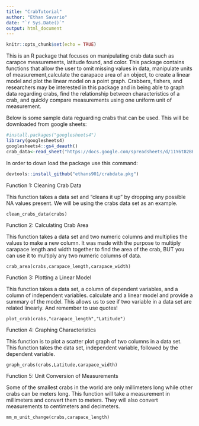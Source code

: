 ```yaml
---
title: "CrabTutorial"
author: "Ethan Savario"
date: "`r Sys.Date()`"
output: html_document
---
```


```r
knitr::opts_chunk$set(echo = TRUE)
```

This is an R package that focuses on manipulating crab data such as carapce measurements, latitude found, and color. This package contains functions that allow the user to omit missing values in data, manipulate units of measurement,calculate the carapace area of an object, to create a linear model and plot the linear model on a point graph. Crabbers, fishers, and researchers may be interested in this package and in being able to graph data regarding crabs, find the relationship between characteristics of a crab, and quickly compare measurements using one uniform unit of measurement.

Below is some sample data reguarding crabs that can be used. This will be downloaded from google sheets:

```r
#install.packages("googlesheets4")
library(googlesheets4)
googlesheets4::gs4_deauth()
crab_data<-read_sheet("https://docs.google.com/spreadsheets/d/11Y6t82BBL3vbL5yCoX7OsbPcvVO4UWc6VrOQDqKOnBI/edit?usp=sharing")
```

In order to down load the package use this command:

```r
devtools::install_github("ethans901/crabdata.pkg")
```

Function 1: Cleaning Crab Data

This function takes a data set and "cleans it up" by dropping any possible NA values present. We will be using the crabs data set as an example.

```rone
clean_crabs_data(crabs)
```

Function 2: Calculating Crab Area

This function takes a data set and two numeric columns and multiplies the values to make a new column. It was made with the purpose to multiply carapace length and width together to find the area of the crab, BUT you can use it to multiply any two numeric columns of data.

```rtwo
crab_area(crabs,carapace_length,carapace_width)
```

Function 3: Plotting a Linear Model

This function takes a data set, a column of dependent variables, and a column of independent variables. calculate and a linear model and provide a summary of the model. This allows us to see if two variable in a data set are related linearly. And remember to use quotes!

```rthree
plot_crab(crabs,"carapace_length","Latitude")
```

Function 4: Graphing Characteristics

This function is to plot a scatter plot graph of two columns in a data set. This function takes the data set, independent variable, followed by the dependent variable.

```rfour
graph_crabs(crabs,Latitude,carapace_width)
```

Function 5: Unit Conversion of Measurements

Some of the smallest crabs in the world are only millimeters long while other crabs can be meters long. This function will take a measurement in millimeters and convert them to meters. They will also convert measurements to centimeters and decimeters.

```rfive
mm_m_unit_change(crabs,carapace_length)
```
